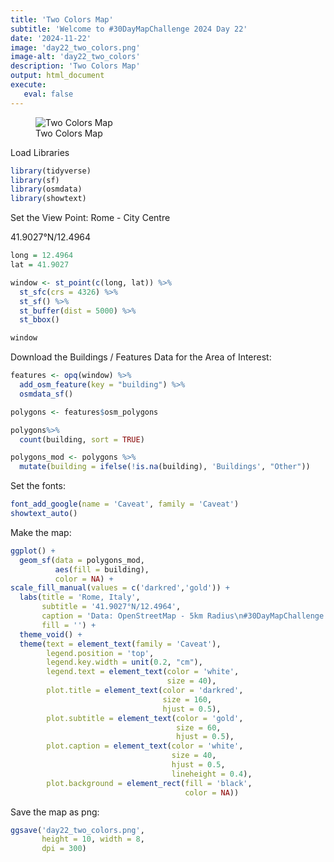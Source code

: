 ```yaml
---
title: 'Two Colors Map'
subtitle: 'Welcome to #30DayMapChallenge 2024 Day 22'
date: '2024-11-22'
image: 'day22_two_colors.png'
image-alt: 'day22_two_colors'
description: 'Two Colors Map'
output: html_document
execute: 
   eval: false
---
```


![Two Colors Map](day22_two_colors.png)

Load Libraries

```r
library(tidyverse)
library(sf)
library(osmdata)
library(showtext)
```

Set the View Point: Rome - City Centre

41.9027°N/12.4964
```r
long = 12.4964
lat = 41.9027
```

```r
window <- st_point(c(long, lat)) %>%
  st_sfc(crs = 4326) %>%
  st_sf() %>%
  st_buffer(dist = 5000) %>%
  st_bbox()

window
```

Download the Buildings / Features Data for the Area of Interest:
```r
features <- opq(window) %>%
  add_osm_feature(key = "building") %>%
  osmdata_sf()
```

```r
polygons <- features$osm_polygons
```

```r
polygons%>%
  count(building, sort = TRUE)
```

```r
polygons_mod <- polygons %>%
  mutate(building = ifelse(!is.na(building), 'Buildings', "Other")) 
```


Set the fonts:
```r
font_add_google(name = 'Caveat', family = 'Caveat')
showtext_auto()
```

Make the map:
```r
ggplot() +
  geom_sf(data = polygons_mod,
          aes(fill = building), 
          color = NA) +
scale_fill_manual(values = c('darkred','gold')) +
  labs(title = 'Rome, Italy',
       subtitle = '41.9027°N/12.4964',
       caption = 'Data: OpenStreetMap - 5km Radius\n#30DayMapChallenge Day22 | @fgazzelloni',
       fill = '') +
  theme_void() +
  theme(text = element_text(family = 'Caveat'),
        legend.position = 'top',
        legend.key.width = unit(0.2, "cm"),
        legend.text = element_text(color = 'white', 
                                   size = 40),
        plot.title = element_text(color = 'darkred', 
                                  size = 160,
                                  hjust = 0.5),
        plot.subtitle = element_text(color = 'gold', 
                                     size = 60,
                                     hjust = 0.5),
        plot.caption = element_text(color = 'white', 
                                    size = 40,
                                    hjust = 0.5,
                                    lineheight = 0.4),
        plot.background = element_rect(fill = 'black', 
                                       color = NA)) 
```


Save the map as png:
```r
ggsave('day22_two_colors.png', 
       height = 10, width = 8, 
       dpi = 300)
```


